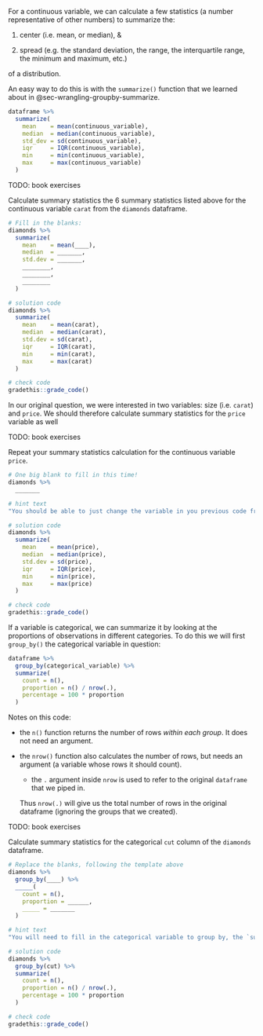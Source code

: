 For a continuous variable, we can calculate a few statistics (a number representative of other numbers) to summarize the:

1. center (i.e. mean, or median), &

2. spread (e.g. the standard deviation, the range, the interquartile range, the minimum and maximum, etc.)

of a distribution.

An easy way to do this is with the `summarize()` function that we learned about in @sec-wrangling-groupby-summarize.

```r
dataframe %>%
  summarize(
    mean    = mean(continuous_variable),
    median  = median(continuous_variable),
    std_dev = sd(continuous_variable),
    iqr     = IQR(continuous_variable),
    min     = min(continuous_variable),
    max     = max(continuous_variable)
  )
```

<!-- TODO: comments on interpreting these statistics:
- center: are the mean and median similar to each other (especially relative to the spread), or do they indicate a skewed distribution? >median indicates a left skew, <median indicates a right skew.

- what is the std. dev., and how is it calculated.
- use vs the IQR.
- Things to look for with the min & max: outliers, weird values indicative of coding errors.

Also: use of `na.rm = TRUE`
-->

<!-- Book version -->

TODO: book exercises

<!-- End book -->

<!-- Tutorial version -->

<p class="comment3">
Calculate summary statistics the 6 summary statistics listed above for the continuous variable `carat` from the `diamonds` dataframe.
<p>

```r
# Fill in the blanks:
diamonds %>%
  summarize(
    mean    = mean(____),
    median  = _______,
    std.dev = _______,
    ________,
    ________,
    ________
  )
```

```r
# solution code
diamonds %>%
  summarize(
    mean    = mean(carat),
    median  = median(carat),
    std.dev = sd(carat),
    iqr     = IQR(carat),
    min     = min(carat),
    max     = max(carat)
  )
```

```r
# check code
gradethis::grade_code()
```

<!-- End tutorial -->

In our original question, we were interested in two variables: size (i.e. `carat`) and `price`. We should therefore calculate summary statistics for the `price` variable as well

<!-- Book version -->

TODO: book exercises

<!-- End book -->

<!-- Tutorial version -->

<p class="comment3">
Repeat your summary statistics calculation for the continuous variable `price`.
<p>

```r
# One big blank to fill in this time!
diamonds %>%
  _______
```

```r
# hint text
"You should be able to just change the variable in you previous code from carat to price"
```

```r
# solution code
diamonds %>%
  summarize(
    mean    = mean(price),
    median  = median(price),
    std.dev = sd(price),
    iqr     = IQR(price),
    min     = min(price),
    max     = max(price)
  )
```

```r
# check code
gradethis::grade_code()
```

<!-- End tutorial -->


<!-- TODO: start with single summarize here for univariate. Move group_by() to covariation section -->

If a variable is categorical, we can summarize it by looking at the proportions of observations in different categories. To do this we will first `group_by()` the categorical variable in question:

```r
dataframe %>%
  group_by(categorical_variable) %>%
  summarize(
    count = n(),
    proportion = n() / nrow(.),
    percentage = 100 * proportion
  )
```

Notes on this code:

  * the `n()` function returns the number of rows *within each group*. It does not need an argument.
  
  * the `nrow()` function also calculates the number of rows, but needs an argument (a variable whose rows it should count).
    
    * the `.` argument inside `nrow` is used to refer to the original `dataframe` that we piped in.
    
    Thus `nrow(.)` will give us the total number of rows in the original dataframe (ignoring the groups that we created).
    
<!-- 
TODO: Interpretation
- 
-->

<!-- Book version -->

TODO: book exercises

<!-- End book -->

<!-- Tutorial version -->

<p class="comment3">
Calculate summary statistics for the categorical `cut` column of the `diamonds` dataframe.
</p>

```r
# Replace the blanks, following the template above
diamonds %>%
  group_by(____) %>%
  _____(
    count = n(),
    proportion = ______,
    _____ = _______
  )
```

```r
# hint text
"You will need to fill in the categorical variable to group by, the `summarize` function, and the three expressions inside the summarize function"
```

```r
# solution code
diamonds %>%
  group_by(cut) %>%
  summarize(
    count = n(),
    proportion = n() / nrow(.),
    percentage = 100 * proportion
  )
```

```r
# check code
gradethis::grade_code()
```

<!-- End tutorial -->

